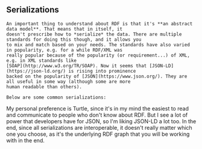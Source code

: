 
<Content>
    <h2 className="subtitle">Serializations</h2>

    An important thing to understand about RDF is that it's **an abstract data model**. That means that in itself, it
    doesn't prescribe how to *serialize* the data. There are multiple standards for doing this though, and it allows you
    to mix and match based on your needs. The standards have also varied in popularity, e.g. for a while RDF/XML was
    really popular because of the popularity (or requirement...) of XML, e.g. in XML standards like
    [SOAP](http://www.w3.org/TR/SOAP). Now it seems that [JSON-LD](https://json-ld.org/) is rising into prominence
    backed on the popularity of [JSON](https://www.json.org/). They are all useful in some way (although some are more
    human readable than others).

    Below are some common serializations:
</Content>

<SerializationList/>

<AuthorNote title="Which serialization should you choose?">
    My personal preference is Turtle, since it's in my mind the easiest to read and communicate to people who don't know
    about RDF. But I see a lot of power that developers have for JSON, so I'm liking JSON-LD a lot too. In the end,
    since all serializations are interoperable, it doesn't really matter which one you choose, as it's the underlying
    RDF graph that you will be working with in the end.
</AuthorNote>